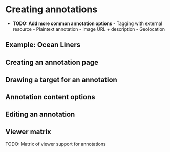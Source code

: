 
# Creating annotations

- **TODO: Add more common annotation options**
		- Tagging with external resource
		- Plaintext annotation
		- Image URL + description
		- Geolocation

## Example: Ocean Liners

## Creating an annotation page

## Drawing a target for an annotation

## Annotation content options

## Editing an annotation

## Viewer matrix

TODO: Matrix of viewer support for annotations
